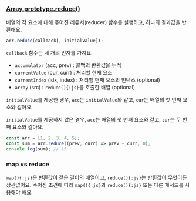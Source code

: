 ### [Array.prototype.reduce()](https://developer.mozilla.org/ko/docs/Web/JavaScript/Reference/Global_Objects/Array/Reduce)

배열의 각 요소에 대해 주어진 리듀서(reducer) 함수를 실행하고, 하나의 결과값을 반환해요.

```js
arr.reduce(callback[, initialValue]);
```

`callback` 함수는 네 개의 인자를 가져요.

- `accumulator` (acc, prev) : 콜백의 반환값을 누적
- `currentValue` (cur, curr) : 처리할 현재 요소
- `currentIndex` (idx, index) : 처리할 현재 요소의 인덱스 (optional)
- `array` (src) : `reduce(){:js}`를 호출한 배열 (optional)

`initialValue`를 제공한 경우, `acc`는 `initialValue`와 같고, `cur`는 배열의 첫 번째 요소와 같아요.

`initialValue`를 제공하지 않은 경우, `acc`는 배열의 첫 번째 요소와 같고, `cur`는 두 번째 요소와 같아요.

```js
const arr = [1, 2, 3, 4, 5];
const sum = arr.reduce((prev, curr) => prev + curr, 0);
console.log(sum); // 15
```

### map vs reduce

`map(){:js}`은 반환값이 같은 길이의 배열이고, `reduce(){:js}`는 반환값이 무엇이든 상관없어요.
주어진 조건에 따라 `map(){:js}`과 `reduce(){:js}` 또는 다른 메서드를 사용해야 해요.
